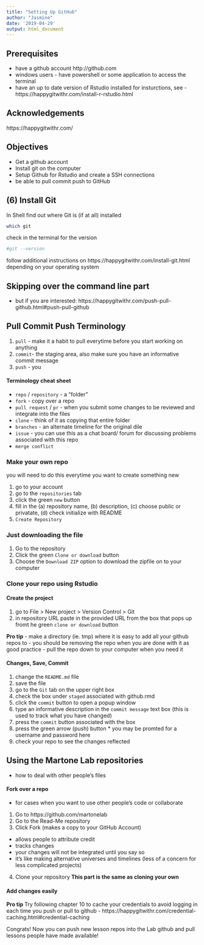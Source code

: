 ```yaml
---
title: "Setting Up GitHub"
author: "Jasmine"
date: '2019-04-29'
output: html_document
---
```


## Prerequisites
- have a github account http://github.com
- windows users - have powershell or some application to access the terminal
- have an up to date version of Rstudio installed for insturctions, see - https://happygitwithr.com/install-r-rstudio.html

## Acknowledgements
https://happygitwithr.com/

## Objectives
- Get a github account
- Install git on the computer
- Setup Github for Rstudio and create a SSH connections
- be able to pull commit push to GitHub

## (6) Install Git
In Shell find out where Git is (if at all) installed
```bash
which git
```

check in the terminal for the version
```bash
#git --version
```

follow additional instructions on https://happygitwithr.com/install-git.html depending on your operating system

## Skipping over the command line part
- but if you are interested: https://happygitwithr.com/push-pull-github.html#push-pull-github

## Pull Commit Push Terminology
1. `pull` - make it a habit to pull everytime before you start working on anything
2. `commit`- the staging area, also make sure you have an informative commit message
3. `push` - you

#### Terminology cheat sheet
- `repo` / `repository` - a "folder"
- `fork` - copy over a repo
- `pull request` / `pr` - when you submit some changes to be reviewed and integrate into the files
- `clone` - think of it as copying that entire folder
- `branches` - an alternate timeline for the original dile 
- `issue` - you can use this as a chat board/ forum for discussing problems associated with this repo
- `merge conflict`

### Make your own repo
you will need to do this everytime you want to create something new

1. go to your account
2. go to the `repositories` tab
3. click the green `new` button
4. fill in the (a) repository name, (b) description, (c) choose public or privatate, (d) check initialize with README
5. `Create Repository`

### Just downloading the file
1. Go to the repository
2. Click the green `Clone or download` button
3. Choose the `Download ZIP` option to download the zipfile on to your computer

### Clone your repo using Rstudio
#### Create the project
1. go to File > New project > Version Control > Git
2. in repository URL paste in the provided URL from the box that pops up fromt he green `clone or download` button

__Pro tip__
- make a directory (ie. tmp) where it is easy to add all your github repos to 
- you should be removing the repo when you are done with it as good practice
- pull the repo down to your computer when you need it

#### Changes, Save, Commit
1. change the `README.md` file
2. save the file
3. go to the `Git` tab on the upper right box
4. check the box under `staged` associated with github.rmd
5. click the `commit` button to open a popup window
6. type an informative description in the `commit message` text box (this is used to track what you have changed)
7. press the `commit` button associated with the box
8. press the green arrow (push) button * you may be promted for a username and password here
9. check your repo to see the changes reflected

## Using the Martone Lab repositories
- how to deal with other people's files

#### Fork over a repo
- for cases when you want to use other people's code or collaborate

1. Go to https://github.com/martonelab
2. Go to the Read-Me repository
3. Click Fork (makes a copy to your GitHub Account)
- allows people to attribute credit 
- tracks changes
- your changes will not be integrated until you say so
- it's like making alternative universes and timelines (less of a concern for less complicated projects)
4. Clone your repository
__This part is the same as cloning your own__

#### Add changes easily

__Pro tip __ Try following chapter 10 to cache your credentials to avoid logging in each time you push or pull to github - https://happygitwithr.com/credential-caching.html#credential-caching

Congrats! Now you can push new lesson repos into the Lab github and pull lessons people have made available!

